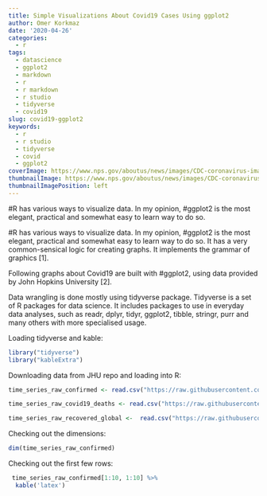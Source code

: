 ```yaml
---
title: Simple Visualizations About Covid19 Cases Using ggplot2
author: Omer Korkmaz
date: '2020-04-26'
categories:
  - r
tags:
  - datascience
  - ggplot2
  - markdown
  - r
  - r markdown
  - r studio
  - tidyverse
  - covid19
slug: covid19-ggplot2
keywords:
  - r
  - r studio
  - tidyverse
  - covid
  - ggplot2
coverImage: https://www.nps.gov/aboutus/news/images/CDC-coronavirus-image-23311-for-web.jpg?maxwidth=650&autorotate=false
thumbnailImage: https://www.nps.gov/aboutus/news/images/CDC-coronavirus-image-23311-for-web.jpg?maxwidth=650&autorotate=false
thumbnailImagePosition: left
---
```


#R has various ways to visualize data. In my opinion, #ggplot2 is the most elegant, practical and somewhat easy to learn way to do so. 
<!--more-->

#R has various ways to visualize data. In my opinion, #ggplot2 is the most elegant, practical and somewhat easy to learn way to do so. It has a very common-sensical logic for creating graphs. It implements the grammar of graphics [1]. 

Following graphs about Covid19 are built with #ggplot2, using data provided by John Hopkins University [2].

Data wrangling is done mostly using tidyverse package. Tidyverse is a set of R packages for data science. It includes packages to use in everyday data analyses, such as readr, dplyr, tidyr, ggplot2, tibble, stringr, purr and many others with more specialised usage.

Loading tidyverse and kable:

```r
library("tidyverse")
library("kableExtra")
```

Downloading data from JHU repo and loading into R:

```r
time_series_raw_confirmed <- read.csv("https://raw.githubusercontent.com/CSSEGISandData/COVID-19/master/csse_covid_19_data/csse_covid_19_time_series/time_series_covid19_confirmed_global.csv")

time_series_raw_covid19_deaths <- read.csv("https://raw.githubusercontent.com/CSSEGISandData/COVID-19/master/csse_covid_19_data/csse_covid_19_time_series/time_series_covid19_deaths_global.csv")

time_series_raw_recovered_global <-  read.csv("https://raw.githubusercontent.com/CSSEGISandData/COVID-19/master/csse_covid_19_data/csse_covid_19_time_series/time_series_covid19_recovered_global.csv")
```

Checking out the dimensions:

```r
dim(time_series_raw_confirmed)
```

Checking out the first few rows:
```r
 time_series_raw_confirmed[1:10, 1:10] %>%
  kable('latex')
```

